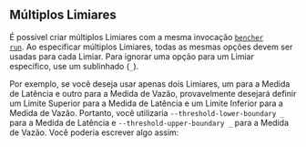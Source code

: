 
## Múltiplos Limiares

É possível criar múltiplos Limiares com a mesma invocação
<code><a href="/pt/docs/explanation/bencher-run/">bencher run</a></code>.
Ao especificar múltiplos Limiares, todas as mesmas opções devem ser usadas para cada Limiar.
Para ignorar uma opção para um Limiar específico, use um sublinhado (`_`).

Por exemplo, se você deseja usar apenas dois Limiares,
um para a Medida de Latência e outro para a Medida de Vazão,
provavelmente desejará definir um Limite Superior para a Medida de Latência
e um Limite Inferior para a Medida de Vazão.
Portanto, você utilizaria `--threshold-lower-boundary _` para a Medida de Latência
e `--threshold-upper-boundary _` para a Medida de Vazão.
Você poderia escrever algo assim:

<MultipleThresholdsCode />